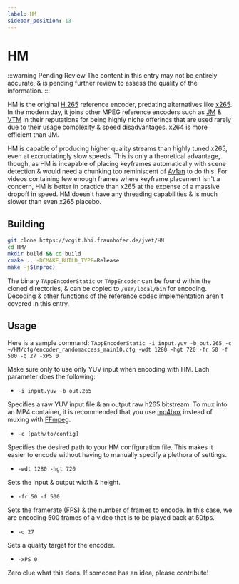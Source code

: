 ```yaml
---
label: HM
sidebar_position: 13
---
```


# HM

:::warning Pending Review
The content in this entry may not be entirely accurate, & is pending further review to assess the quality of the information.
:::

HM is the original [H.265](../video/HEVC.mdx) reference encoder, predating alternatives like [x265](../encoders/x265.mdx). In the modern day, it joins other MPEG reference encoders such as [JM](../encoders/JM.mdx) & [VTM](../encoders/VTM.mdx) in their reputations for being highly niche offerings that are used rarely due to their usage complexity & speed disadvantages. x264 is more efficient than JM.

HM is capable of producing higher quality streams than highly tuned x265, even at excruciatingly slow speeds. This is only a theoretical advantage, though, as HM is incapable of placing keyframes automatically with scene detection & would need a chunking too reminiscent of [Av1an](../utilities/av1an.mdx) to do this. For videos containing few enough frames where keyframe placement isn't a concern, HM is better in practice than x265 at the expense of a massive dropoff in speed. HM doesn't have any threading capabilities & is much slower than even x265 placebo.

## Building

```bash
git clone https://vcgit.hhi.fraunhofer.de/jvet/HM
cd HM/
mkdir build && cd build
cmake .. -DCMAKE_BUILD_TYPE=Release
make -j$(nproc)
```

The binary `TAppEncoderStatic` or `TAppEncoder` can be found within the cloned directories, & can be copied to `/usr/local/bin` for encoding. Decoding & other functions of the reference codec implementation aren't covered in this entry.

## Usage

Here is a sample command: `TAppEncoderStatic -i input.yuv -b out.265 -c ~/HM/cfg/encoder_randomaccess_main10.cfg -wdt 1280 -hgt 720 -fr 50 -f 500 -q 27 -xPS 0`

Make sure only to use only YUV input when encoding with HM. Each parameter does the following:

- `-i input.yuv -b out.265`

Specifies a raw YUV input file & an output raw h265 bitstream. To mux into an MP4 container, it is recommended that you use [mp4box](../utilities/mp4box.mdx) instead of muxing with [FFmpeg](../utilities/ffmpeg.mdx).

- `-c [path/to/config]`

Specifies the desired path to your HM configuration file. This makes it easier to encode without having to manually specify a plethora of settings.

- `-wdt 1280 -hgt 720`

Sets the input & output width & height.

- `-fr 50 -f 500`

Sets the framerate (FPS) & the number of frames to encode. In this case, we are encoding 500 frames of a video that is to be played back at 50fps.

- `-q 27`

Sets a quality target for the encoder.

- `-xPS 0`

Zero clue what this does. If someone has an idea, please contribute!